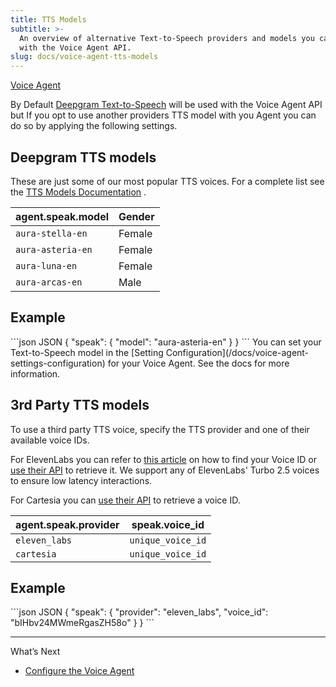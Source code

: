 ```yaml
---
title: TTS Models
subtitle: >-
  An overview of alternative Text-to-Speech providers and models you can use
  with the Voice Agent API.
slug: docs/voice-agent-tts-models
---
```



[Voice Agent](/docs/voice-agent)

By Default [Deepgram Text-to-Speech](/docs/tts-models) will be used with the Voice Agent API but If you opt to use another providers TTS model with you Agent you can do so by applying the following settings.

## Deepgram TTS models

These are just some of our most popular TTS voices. For a complete list see the [TTS Models Documentation](/docs/tts-models) .

| agent.speak.model | Gender |
| ----------------- | ------ |
| `aura-stella-en`  | Female |
| `aura-asteria-en` | Female |
| `aura-luna-en`    | Female |
| `aura-arcas-en`   | Male   |

## Example

<CodeGroup>
  ```json JSON
  {
    "speak": {
      "model": "aura-asteria-en"
    }
  }
  ```
</CodeGroup>

<Info>
  You can set your Text-to-Speech model in the [Setting Configuration](/docs/voice-agent-settings-configuration) for your Voice Agent. See the docs for more information.
</Info>

## 3rd Party TTS models

To use a third party TTS voice, specify the TTS provider and one of their available voice IDs.

For ElevenLabs you can refer to [this article](https://help.elevenlabs.io/hc/en-us/articles/14599760033937-How-do-I-find-my-voices-ID-of-my-voices-via-the-website-and-through-the-API) on how to find your Voice ID or [use their API](https://elevenlabs.io/docs/api-reference/voices/get-all) to retrieve it. We support any of ElevenLabs' Turbo 2.5 voices to ensure low latency interactions.

For Cartesia you can [use their API](https://docs.cartesia.ai/api-reference/voices/list) to retrieve a voice ID.

| agent.speak.provider | speak.voice\_id   |
| -------------------- | ----------------- |
| `eleven_labs`        | `unique_voice_id` |
| `cartesia`           | `unique_voice_id` |

## Example

<CodeGroup>
  ```json JSON
  {
    "speak": {
      "provider": "eleven_labs",
      "voice_id": "bIHbv24MWmeRgasZH58o"
    }
  }
  ```
</CodeGroup>

***

What’s Next

* [Configure the Voice Agent](/docs/configure-voice-agent)
